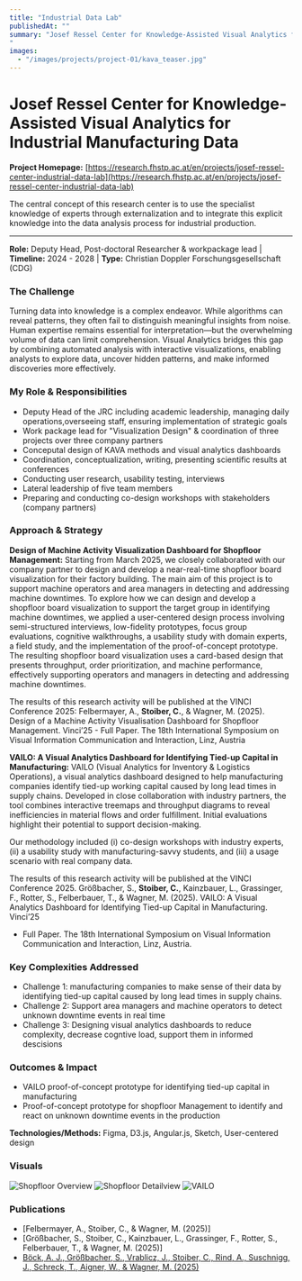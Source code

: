 ```yaml
---
title: "Industrial Data Lab"
publishedAt: ""
summary: "Josef Ressel Center for Knowledge-Assisted Visual Analytics for Industrial Manufacturing Data
"
images:
  - "/images/projects/project-01/kava_teaser.jpg"
---
```


# Josef Ressel Center for Knowledge-Assisted Visual Analytics for Industrial Manufacturing Data

**Project Homepage:** [https://research.fhstp.ac.at/en/projects/josef-ressel-center-industrial-data-lab](https://research.fhstp.ac.at/en/projects/josef-ressel-center-industrial-data-lab)

The central concept of this research center is to use the specialist knowledge of experts through externalization and to integrate this explicit knowledge into the data analysis process for industrial production.

---

**Role:** Deputy Head, Post-doctoral Researcher & workpackage lead | **Timeline:** 2024 - 2028 | **Type:** Christian Doppler Forschungsgesellschaft (CDG)

### The Challenge
Turning data into knowledge is a complex endeavor. While algorithms can reveal patterns, they often fail to distinguish meaningful insights from noise. Human expertise remains essential for interpretation—but the overwhelming volume of data can limit comprehension. Visual Analytics bridges this gap by combining automated analysis with interactive visualizations, enabling analysts to explore data, uncover hidden patterns, and make informed discoveries more effectively.

### My Role & Responsibilities
- Deputy Head of the JRC including academic leadership, managing daily operations,overseeing staff, ensuring implementation of strategic goals
- Work package lead for "Visualization Design" & coordination of three projects over three company partners
- Conceputal design of KAVA methods and visual analytics dashboards
- Coordination, conceptualization, writing, presenting scientific results at conferences
- Conducting user research, usability testing, interviews
- Lateral leadership of five team members
- Preparing and conducting co-design workshops with stakeholders (company partners)

### Approach & Strategy

**Design of Machine Activity Visualization Dashboard for Shopfloor Management:**
Starting from March 2025, we closely collaborated with our company partner to design and 
develop a near-real-time shopfloor board visualization for their factory building. The main aim of this 
project is to support machine operators and area managers in detecting and addressing machine 
downtimes. To explore how we can design and develop a shopfloor board visualization to support the target group 
in identifying machine downtimes, we applied a user-centered design process involving semi-structured 
interviews, low-fidelity prototypes, focus group evaluations, cognitive walkthroughs, a usability study 
with domain experts, a field study, and the implementation of the proof-of-concept prototype. The 
resulting shopfloor board visualization uses a card-based design that presents 
throughput, order prioritization, and machine performance, effectively supporting operators and 
managers in detecting and addressing machine downtimes.

The results of this research activity will be published at the VINCI Conference 
2025: Felbermayer, A., **Stoiber, C.**, & Wagner, M. (2025). Design of a Machine Activity Visualisation 
Dashboard for Shopfloor Management. Vinci’25 - Full Paper. The 18th International Symposium on 
Visual Information Communication and Interaction, Linz, Austria


**VAILO: A Visual Analytics Dashboard for Identifying Tied-up Capital in Manufacturing:**
VAILO (Visual Analytics for Inventory & Logistics Operations), a visual analytics dashboard designed to help manufacturing companies 
identify tied-up working capital caused by long lead times in supply chains. Developed in close 
collaboration with industry partners, the tool combines interactive treemaps and throughput diagrams to 
reveal inefficiencies in material flows and order fulfillment. Initial evaluations highlight their potential to 
support decision-making. 

Our methodology included (i) co-design workshops with industry experts, (ii) a usability study with manufacturing-savvy students, and (iii) a usage scenario with real company data. 

The results of this research activity will be published at the VINCI Conference 
2025. Größbacher, S., **Stoiber, C.**, Kainzbauer, L., Grassinger, F., Rotter, S., Felberbauer, T., & Wagner, M. 
(2025). VAILO: A Visual Analytics Dashboard for Identifying Tied-up Capital in Manufacturing. Vinci’25 
- Full Paper. The 18th International Symposium on Visual Information Communication and Interaction, 
Linz, Austria.


### Key Complexities Addressed
- Challenge 1: manufacturing companies to make sense of their data by identifying tied-up capital caused by long lead times in supply chains.
- Challenge 2: Support area managers and machine operators to detect unknown downtime events in real time
- Challenge 3: Designing visual analytics dashboards to reduce complexity, decrease cogntive load, support them in informed descisions

### Outcomes & Impact
- VAILO proof-of-concept prototype for identifying tied-up capital in manufacturing
- Proof-of-concept prototype for shopfloor Management to identify and react on unknown downtime events in the production

**Technologies/Methods:** Figma, D3.js, Angular.js, Sketch, User-centered design

### Visuals
![Shopfloor Overview](/images/projects/project-01/shopfloor-detail.png)
![Shopfloor Detailview](/images/projects/project-01/shopfloor-overview.png)
![VAILO](/images/projects/project-01/vailo.png)

### Publications
- [Felbermayer, A., Stoiber, C., & Wagner, M. (2025)]
- [Größbacher, S., Stoiber, C., Kainzbauer, L., Grassinger, F., Rotter, S., Felberbauer, T., & Wagner, M.
(2025)]
- [Böck, A. J., Größbacher, S., Vrablicz, J., Stoiber, C., Rind, A., Suschnigg, J., Schreck, T., Aigner, W., &
Wagner, M. (2025)](https://doi.org/10.3390/app151810172)




